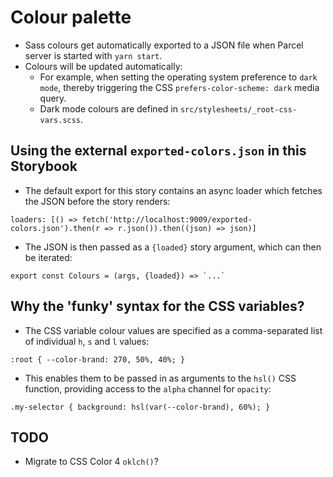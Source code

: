 # Colour palette

- Sass colours get automatically exported to a JSON file when Parcel server is started with `yarn start`.
- Colours will be updated automatically:
    - For example, when setting the operating system preference to `dark mode`, thereby triggering the CSS `prefers-color-scheme: dark` media query.
    - Dark mode colours are defined in `src/stylesheets/_root-css-vars.scss`.

## Using the external `exported-colors.json` in this Storybook

- The default export for this story contains an async loader which fetches the JSON before the story renders:
```
loaders: [() => fetch('http://localhost:9009/exported-colors.json').then(r => r.json()).then((json) => json)]
```
- The JSON is then passed as a `{loaded}` story argument, which can then be iterated:
```
export const Colours = (args, {loaded}) => `...`
```

## Why the 'funky' syntax for the CSS variables?

- The CSS variable colour values are specified as a comma-separated list of individual `h`, `s` and `l` values:
```
:root { --color-brand: 270, 50%, 40%; }
```
- This enables them to be passed in as arguments to the `hsl()` CSS function, providing access to the `alpha` channel for `opacity`:
```
.my-selector { background: hsl(var(--color-brand), 60%); }
```

## TODO
- Migrate to CSS Color 4 `oklch()`?
